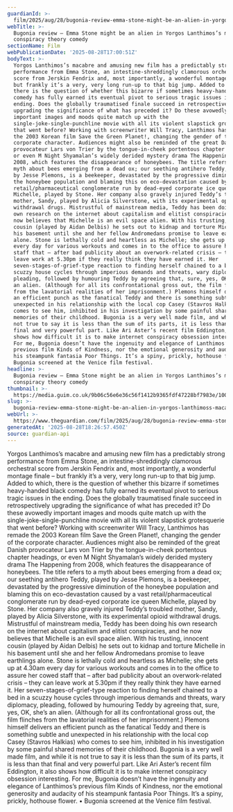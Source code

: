```yaml
---
guardianId: >-
  film/2025/aug/28/bugonia-review-emma-stone-might-be-an-alien-in-yorgos-lanthimoss-macabre-conspiracy-theory-comedy
webTitle: >-
  Bugonia review – Emma Stone might be an alien in Yorgos Lanthimos’s macabre
  conspiracy theory comedy
sectionName: Film
webPublicationDate: '2025-08-28T17:00:51Z'
bodyText: >-
  Yorgos Lanthimos’s macabre and amusing new film has a predictably strong
  performance from Emma Stone, an intestine-shreddingly clamorous orchestral
  score from Jerskin Fendrix and, most importantly, a wonderful montage finale –
  but frankly it’s a very, very long run-up to that big jump. Added to which,
  there is the question of whether this bizarre if sometimes heavy-handed black
  comedy has fully earned its eventual pivot to serious tragic issues in the
  ending. Does the globally traumatised finale succeed in retrospectively
  upgrading the significance of what has preceded it? Do these avowedly
  important images and moods quite match up with the
  single-joke-single-punchline movie with all its violent slapstick grotesquerie
  that went before? Working with screenwriter Will Tracy, Lanthimos has remade
  the 2003 Korean film Save the Green Planet!, changing the gender of the
  corporate character. Audiences might also be reminded of the great Danish
  provocateur Lars von Trier by the tongue-in-cheek portentous chapter headings,
  or even M Night Shyamalan’s widely derided mystery drama The Happening from
  2008, which features the disappearance of honeybees. The title refers to a
  myth about bees emerging from a dead ox; our seething antihero Teddy, played
  by Jesse Plemons, is a beekeeper, devastated by the progressive diminution of
  the honeybee population and blaming this on eco-devastation caused by a vast
  retail/pharmaceutical conglomerate run by dead-eyed corporate ice queen
  Michelle, played by Stone. Her company also gravely injured Teddy’s troubled
  mother, Sandy, played by Alicia Silverstone, with its experimental opioid
  withdrawal drugs. Mistrustful of mainstream media, Teddy has been doing his
  own research on the internet about capitalism and elitist conspiracies, and he
  now believes that Michelle is an evil space alien. With his trusting, innocent
  cousin (played by Aidan Delbis) he sets out to kidnap and torture Michelle in
  his basement until she and her fellow Andromedans promise to leave earthlings
  alone. Stone is lethally cold and heartless as Michelle; she gets up at 4.30am
  every day for various workouts and comes in to the office to assure her cowed
  staff that – after bad publicity about an overwork-related crisis – they can
  leave work at 5.30pm if they really think they have earned it. Her
  seven-stages-of-grief-type reaction to finding herself chained to a bed in a
  scuzzy house cycles through imperious demands and threats, wary diplomacy,
  pleading, followed by humouring Teddy by agreeing that, sure, yes, OK, she’s
  an alien. (Although for all its confrontational gross out, the film flinches
  from the lavatorial realities of her imprisonment.) Plemons himself delivers
  an efficient punch as the fanatical Teddy and there is something subtle and
  unexpected in his relationship with the local cop Casey (Stavros Halkias) who
  comes to see him, inhibited in his investigation by some painful shared
  memories of their childhood. Bugonia is a very well made film, and while it is
  not true to say it is less than the sum of its parts, it is less than that
  final and very powerful part. Like Ari Aster’s recent film Eddington, it also
  shows how difficult it is to make internet conspiracy obsession interesting.
  For me, Bugonia doesn’t have the ingenuity and elegance of Lanthimos’s
  previous film Kinds of Kindness, nor the emotional generosity and audacity of
  his steampunk fantasia Poor Things. It’s a spiny, prickly, hothouse flower. •
  Bugonia screened at the Venice film festival.
headline: >-
  Bugonia review – Emma Stone might be an alien in Yorgos Lanthimos’s macabre
  conspiracy theory comedy
thumbnail: >-
  https://media.guim.co.uk/9b06c56e6e36c56f1412b9365fdf47228bf7983e/1002_302_1958_1566/500.jpg
slug: >-
  bugonia-review-emma-stone-might-be-an-alien-in-yorgos-lanthimoss-macabre-conspiracy-theory-comedy
webUrl: >-
  https://www.theguardian.com/film/2025/aug/28/bugonia-review-emma-stone-might-be-an-alien-in-yorgos-lanthimoss-macabre-conspiracy-theory-comedy
generatedAt: '2025-08-28T18:26:57.450Z'
source: guardian-api
---
```

Yorgos Lanthimos’s macabre and amusing new film has a predictably strong performance from Emma Stone, an intestine-shreddingly clamorous orchestral score from Jerskin Fendrix and, most importantly, a wonderful montage finale – but frankly it’s a very, very long run-up to that big jump. Added to which, there is the question of whether this bizarre if sometimes heavy-handed black comedy has fully earned its eventual pivot to serious tragic issues in the ending. Does the globally traumatised finale succeed in retrospectively upgrading the significance of what has preceded it? Do these avowedly important images and moods quite match up with the single-joke-single-punchline movie with all its violent slapstick grotesquerie that went before? Working with screenwriter Will Tracy, Lanthimos has remade the 2003 Korean film Save the Green Planet!, changing the gender of the corporate character. Audiences might also be reminded of the great Danish provocateur Lars von Trier by the tongue-in-cheek portentous chapter headings, or even M Night Shyamalan’s widely derided mystery drama The Happening from 2008, which features the disappearance of honeybees. The title refers to a myth about bees emerging from a dead ox; our seething antihero Teddy, played by Jesse Plemons, is a beekeeper, devastated by the progressive diminution of the honeybee population and blaming this on eco-devastation caused by a vast retail/pharmaceutical conglomerate run by dead-eyed corporate ice queen Michelle, played by Stone. Her company also gravely injured Teddy’s troubled mother, Sandy, played by Alicia Silverstone, with its experimental opioid withdrawal drugs. Mistrustful of mainstream media, Teddy has been doing his own research on the internet about capitalism and elitist conspiracies, and he now believes that Michelle is an evil space alien. With his trusting, innocent cousin (played by Aidan Delbis) he sets out to kidnap and torture Michelle in his basement until she and her fellow Andromedans promise to leave earthlings alone. Stone is lethally cold and heartless as Michelle; she gets up at 4.30am every day for various workouts and comes in to the office to assure her cowed staff that – after bad publicity about an overwork-related crisis – they can leave work at 5.30pm if they really think they have earned it. Her seven-stages-of-grief-type reaction to finding herself chained to a bed in a scuzzy house cycles through imperious demands and threats, wary diplomacy, pleading, followed by humouring Teddy by agreeing that, sure, yes, OK, she’s an alien. (Although for all its confrontational gross out, the film flinches from the lavatorial realities of her imprisonment.) Plemons himself delivers an efficient punch as the fanatical Teddy and there is something subtle and unexpected in his relationship with the local cop Casey (Stavros Halkias) who comes to see him, inhibited in his investigation by some painful shared memories of their childhood. Bugonia is a very well made film, and while it is not true to say it is less than the sum of its parts, it is less than that final and very powerful part. Like Ari Aster’s recent film Eddington, it also shows how difficult it is to make internet conspiracy obsession interesting. For me, Bugonia doesn’t have the ingenuity and elegance of Lanthimos’s previous film Kinds of Kindness, nor the emotional generosity and audacity of his steampunk fantasia Poor Things. It’s a spiny, prickly, hothouse flower. • Bugonia screened at the Venice film festival.
